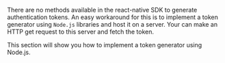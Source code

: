 <PlatformWrapper platform="react-native">

There are no methods available in the react-native SDK to generate authentication tokens. An easy workaround for this is to implement a token generator using `Node.js` libraries and host it on a server. Your <Vpl k="CLIENT" /> can make an HTTP get request to this server and fetch the token.

This section will show you how to implement a token generator using Node.js.

</PlatformWrapper>